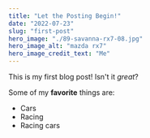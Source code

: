 ```yaml
---
title: "Let the Posting Begin!"
date: "2022-07-23"
slug: "first-post"
hero_image: "./89-savanna-rx7-08.jpg"
hero_image_alt: "mazda rx7"
hero_image_credit_text: "Me"
---
```


This is my first blog post! Isn't it *great*?

Some of my **favorite** things are:

* Cars
* Racing
* Racing cars